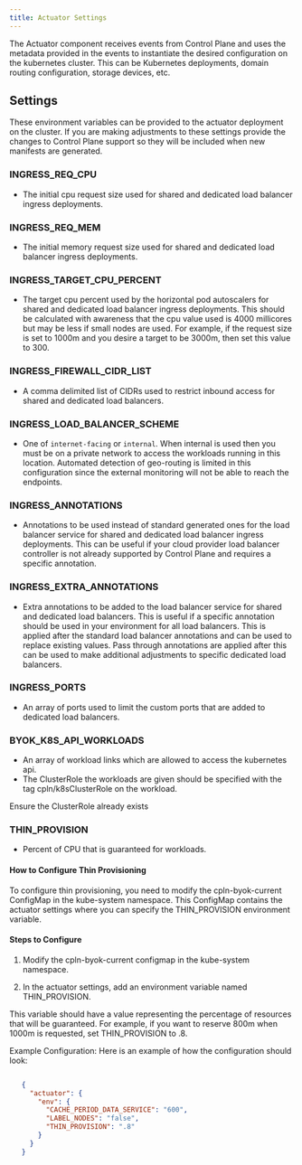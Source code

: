 ```yaml
---
title: Actuator Settings
---
```


The Actuator component receives events from Control Plane and uses the metadata provided in the events to instantiate the desired configuration on the kubernetes cluster. This can be Kubernetes deployments, domain routing configuration, storage devices, etc.

## Settings

These environment variables can be provided to the actuator deployment on the cluster. If you are making adjustments to these settings provide the changes to Control Plane support so they will be included when new manifests are generated.

### INGRESS_REQ_CPU

- The initial cpu request size used for shared and dedicated load balancer ingress deployments.

### INGRESS_REQ_MEM

- The initial memory request size used for shared and dedicated load balancer ingress deployments.

### INGRESS_TARGET_CPU_PERCENT

- The target cpu percent used by the horizontal pod autoscalers for shared and dedicated load balancer ingress deployments. This should be calculated with awareness that the cpu value used is 4000 millicores but may be less if small nodes are used. For example, if the request size is set to 1000m and you desire a target to be 3000m, then set this value to 300.

### INGRESS_FIREWALL_CIDR_LIST

- A comma delimited list of CIDRs used to restrict inbound access for shared and dedicated load balancers.

### INGRESS_LOAD_BALANCER_SCHEME

- One of `internet-facing` or `internal`. When internal is used then you must be on a private network to access the workloads running in this location. Automated detection of geo-routing is limited in this configuration since the external monitoring will not be able to reach the endpoints.

### INGRESS_ANNOTATIONS

- Annotations to be used instead of standard generated ones for the load balancer service for shared and dedicated load balancer ingress deployments. This can be useful if your cloud provider load balancer controller is not already supported by Control Plane and requires a specific annotation.

### INGRESS_EXTRA_ANNOTATIONS

- Extra annotations to be added to the load balancer service for shared and dedicated load balancers. This is useful if a specific annotation should be used in your environment for all load balancers. This is applied after the standard load balancer annotations and can be used to replace existing values. Pass through annotations are applied after this can be used to make additional adjustments to specific dedicated load balancers.

### INGRESS_PORTS

- An array of ports used to limit the custom ports that are added to dedicated load balancers.

### BYOK_K8S_API_WORKLOADS

- An array of workload links which are allowed to access the kubernetes api.
- The ClusterRole the workloads are given should be specified with the tag cpln/k8sClusterRole on the workload.
<Note>
Ensure the ClusterRole already exists
</Note>

### THIN_PROVISION

- Percent of CPU that is guaranteed for workloads.

#### How to Configure Thin Provisioning

To configure thin provisioning, you need to modify the cpln-byok-current ConfigMap in the kube-system namespace. This ConfigMap contains the actuator settings where you can specify the THIN_PROVISION environment variable.

#### Steps to Configure

1. Modify the cpln-byok-current configmap in the kube-system namespace.

1. In the actuator settings, add an environment variable named THIN_PROVISION.

This variable should have a value representing the percentage of resources that will be guaranteed. For example, if you want to reserve 800m when 1000m is requested, set THIN_PROVISION to .8.

Example Configuration:
Here is an example of how the configuration should look:

```json

   {
     "actuator": {
       "env": {
         "CACHE_PERIOD_DATA_SERVICE": "600",
         "LABEL_NODES": "false",
         "THIN_PROVISION": ".8"
       }
     }
   }

```